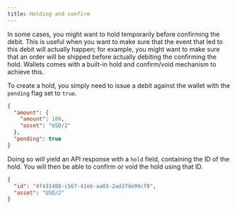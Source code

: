 ```yaml
---
title: Holding and confirm
---
```


In some cases, you might want to hold temporarily before confirming the debit. This is useful when you want to make sure that the event that led to this debit will actually happen; for example, you might want to make sure that an order will be shipped before actually debiting the confirming the hold. Wallets comes with a built-in hold and confirm/void mechanism to achieve this.

To create a hold, you simply need to issue a debit against the wallet with the `pending` flag set to `true`.

```json
{
  "amount": {
    "amount": 100,
    "asset": "USD/2"
  },
  "pending": true
}
```

Doing so will yield an API response with a `hold` field, containing the ID of the hold. You will then be able to confirm or void the hold using that ID.

```json
{
  "id": "4f431408-c567-41eb-aa03-2ad37de99cf8",
  "asset": "USD/2"
}
```
